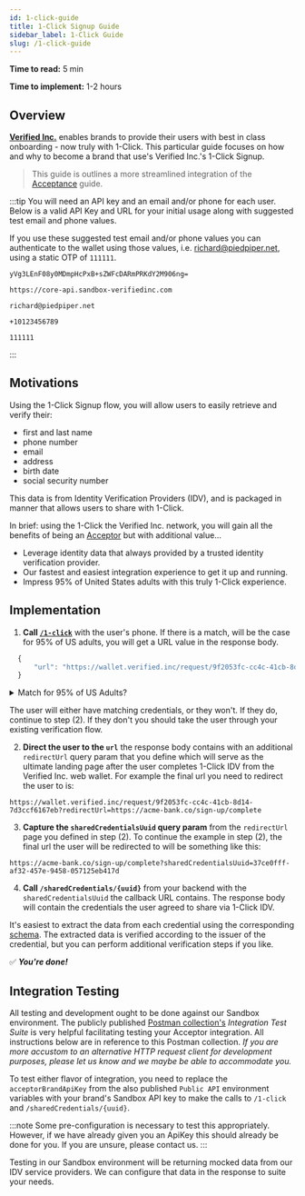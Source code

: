 ```yaml
---
id: 1-click-guide
title: 1-Click Signup Guide
sidebar_label: 1-Click Guide
slug: /1-click-guide
---
```



**Time to read:** 5 min

**Time to implement:** 1-2 hours

## Overview

**[Verified Inc.](https://www.verified.inc)** enables brands to provide their users with best in class onboarding - now truly with 1-Click. This particular guide focuses on how and why to become a <Tip type="brand">brand</Tip> that use's Verified Inc.'s 1-Click Signup.

> This guide is outlines a more streamlined integration of the [Acceptance](/acceptance-guide) guide.

:::tip
You will need an API key and an email and/or phone for each user. Below is a valid API Key and URL for your initial usage along with suggested test email and phone values.

If you use these suggested test email and/or phone values you can authenticate to the wallet using those values, i.e. richard@piedpiper.net, using a static OTP of `111111`.

```text title="Sandbox API Key"
yVg3LEnF08y0MDmpHcPxB+sZWFcDARmPRKdY2M906ng=
```

```text title="Sandbox URL"
https://core-api.sandbox-verifiedinc.com
```

```text title="Sandbox User Email"
richard@piedpiper.net
```

```text title="Sandbox User Phone"
+10123456789
```

```text title="Sandbox User Wallet Authentication OTP"
111111
```
:::

## Motivations

Using the 1-Click Signup flow, you will allow users to easily retrieve and verify their:

- first and last name
- phone number
- email
- address
- birth date
- social security number

This data is from Identity Verification Providers (IDV), and is packaged in manner that allows users to share with 1-Click.

In brief: using the 1-Click the Verified Inc. network, you will gain all the benefits of being an [Acceptor](/acceptance-guide#motivations) but with additional value…

- Leverage identity data that always provided by a trusted identity verification provider.
- Our fastest and easiest integration experience to get it up and running.
- Impress 95% of United States adults with this truly 1-Click experience.

## Implementation

  1. **Call [`/1-click`](/api-overview/#1-click-onboarding)** with the user's phone. If there is a match, will be the case for 95% of US adults, you will get a URL value in the response body.

  ```typescript title="Example Response Body"
    {
        "url": "https://wallet.verified.inc/request/9f2053fc-cc4c-41cb-8d14-7d3ccf6167eb"
    }
  ```

  <details>
    <summary>Match for 95% of US Adults?</summary>
    <p>
      Yes, we have data for 95% of US adults through our service providers. When you call <code>/1-click</code> using our default credential requests value, we can rely on our IDV service providers having the necessary data. We have found that we can data on 95% of US adults. 
      This accessible data incudes:
      <ul>
        <li>
          first name
        </li>
        <li>
          last name
        </li>
        <li>
          email
        </li>
        <li>
          phone
        </li>
        <li>
          address
        </li>
        <li>
          birth date
        </li>
        <li>
          social security number
        </li>
      </ul>
    </p>

  </details>
    
  The user will either have matching credentials, or they won't. If they do, continue to step (2). If they don't you should take the user through your existing verification flow.

  2. **Direct the user to the `url`** the response body contains with an additional `redirectUrl` query param that you define which will serve as the ultimate landing page after the user completes 1-Click IDV from the Verified Inc. web wallet. For example the final url you need to redirect the user to is:

  ```text title="Example Redirect to Verified Inc. Wallet URL"
  https://wallet.verified.inc/request/9f2053fc-cc4c-41cb-8d14-7d3ccf6167eb?redirectUrl=https://acme-bank.co/sign-up/complete
  ```

  3. **Capture the `sharedCredentialsUuid` query param** from the `redirectUrl` page you defined in step (2). To continue the example in step (2), the final url the user will be redirected to will be something like this:

  ```text title="Example Redirect Back to Acme Bank URL"
  https://acme-bank.co/sign-up/complete?sharedCredentialsUuid=37ce0fff-af32-457e-9458-057125eb417d
  ````

  4. **Call `/sharedCredentials/{uuid}`** from your backend with the `sharedCredentialsUuid` the callback URL contains. The response body will contain the credentials the user agreed to share via 1-Click IDV.

  <SharedCredentialsAtomicExample/>

  It's easiest to extract the data from each credential using the corresponding [schema](/schema). The extracted data is verified according to the issuer of the credential, but you can perform additional verification steps if you like.

  ✅ **_You're done!_**


## Integration Testing
All testing and development ought to be done against our Sandbox environment. The publicly published [Postman collection's](https://api.docs.verified.inc/) *Integration Test Suite* is very helpful facilitating testing your Acceptor integration. All instructions below are in reference to this Postman collection. *If you are more accustom to an alternative HTTP request client for development purposes, please let us know and we maybe be able to accommodate you.*

To test either flavor of integration, you need to replace the `acceptorBrandApiKey` from the also published `Public API` environment variables with your brand's Sandbox API key to make the calls to `/1-click` and `/sharedCredentials/{uuid}`.

:::note
Some pre-configuration is necessary to test this appropriately. However, if we have already given you an ApiKey this should already be done for you. If you are unsure, please contact us.
:::

Testing in our Sandbox environment will be returning mocked data from our IDV service providers. We can configure that data in the response to suite your needs.